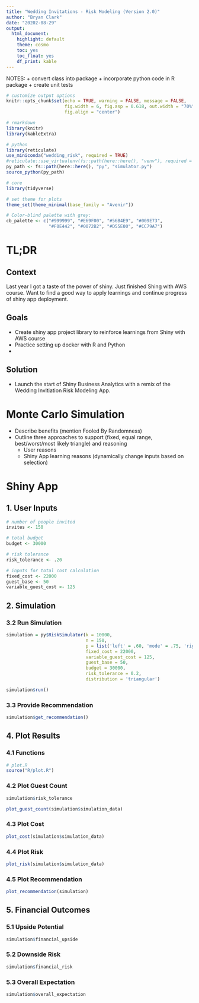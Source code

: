 ```yaml
---
title: "Wedding Invitations - Risk Modeling (Version 2.0)"
author: "Bryan Clark"
date: "20202-08-29"
output:
  html_document:
    highlight: default
    theme: cosmo
    toc: yes
    toc_float: yes
    df_print: kable
---
```


NOTES:
+ convert class into package
+ incorporate python code in R package
+ create unit tests

```r
# customize output options 
knitr::opts_chunk$set(echo = TRUE, warning = FALSE, message = FALSE,
                      fig.width = 6, fig.asp = 0.618, out.width = "70%", 
                      fig.align = "center")

# rmarkdown
library(knitr)
library(kableExtra)

# python
library(reticulate)
use_miniconda("wedding_risk", required = TRUE)
#reticulate::use_virtualenv(fs::path(here::here(), "venv"), required = T)
py_path <- fs::path(here::here(), "py", "simulator.py")
source_python(py_path)

# core
library(tidyverse)

# set theme for plots
theme_set(theme_minimal(base_family = "Avenir"))

# Color-blind palette with grey:
cb_palette <- c("#999999", "#E69F00", "#56B4E9", "#009E73",
                "#F0E442", "#0072B2", "#D55E00", "#CC79A7")
```

# TL;DR

## Context

Last year I got a taste of the power of shiny. 
Just finished Shing with AWS course. 
Want to find a good way to apply learnings and continue progress of shiny app deployment. 

## Goals

+ Create shiny app project library to reinforce learnings from Shiny with AWS course
+ Practice setting up docker with R and Python
+ 

## Solution

+ Launch the start of Shiny Business Analytics with a remix of the Wedding Invitiation Risk Modeling App. 

# Monte Carlo Simulation

+ Describe benefits (mention Fooled By Randomness)
+ Outline three approaches to support (fixed, equal range, best/worst/most likely triangle) and reasoning
  + User reasons
  + Shiny App learning reasons (dynamically change inputs based on selection)

# Shiny App

## 1. User Inputs

```r
# number of people invited
invites <- 150

# total budget
budget <- 30000

# risk tolerance
risk_tolerance <- .20

# inputs for total cost calculation
fixed_cost <- 22000
guest_base <- 50
variable_guest_cost <- 125
```

## 2. Simulation

### 3.2 Run Simulation

```r
simulation = py$RiskSimulator(k = 10000, 
                              n = 150, 
                              p = list('left' = .60, 'mode' = .75, 'right' = .90),
                              fixed_cost = 22000, 
                              variable_guest_cost = 125, 
                              guest_base = 50, 
                              budget = 30000,
                              risk_tolerance = 0.2,
                              distribution = 'triangular')

simulation$run()
```

### 3.3 Provide Recommendation

```r
simulation$get_recommendation()
```

## 4. Plot Results

### 4.1 Functions

```r
# plot.R
source("R/plot.R")
```

### 4.2 Plot Guest Count

```r
simulation$risk_tolerance
```


```r
plot_guest_count(simulation$simulation_data)
```

### 4.3 Plot Cost

```r
plot_cost(simulation$simulation_data)
```

### 4.4 Plot Risk

```r
plot_risk(simulation$simulation_data)
```

### 4.5 Plot Recommendation

```r
plot_recommendation(simulation)
```

## 5. Financial Outcomes

### 5.1 Upside Potential

```r
simulation$financial_upside
```

### 5.2 Downside Risk

```r
simulation$financial_risk
```

### 5.3 Overall Expectation

```r
simulation$overall_expectation
```


